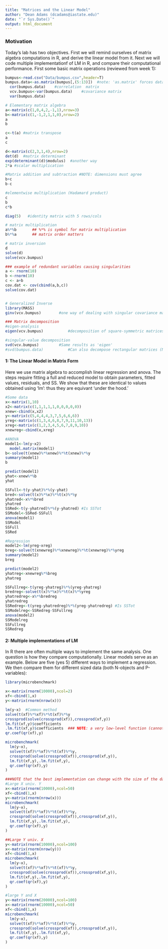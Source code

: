 ---
title: "Matrices and the Linear Model"
author: "Dean Adams (dcadams@iastate.edu)"
date: "`r Sys.Date()`"
output: html_document
---

### **Motivation**
Today's lab has two objectives. First we will remind ourselves of matrix algebra computations in R, and derive the linear model from it. Next we will code multiple implementationf of LM in R, and compare their computational performance. First some basic matrix operations (reviewed from week 1):

```{r eval=TRUE, error=TRUE}
bumpus<-read.csv("Data/bumpus.csv",header=T)
bumpus.data<-as.matrix(bumpus[,(5:13)])  #note: 'as.matrix' forces data type
  cor(bumpus.data)    #correlation  matrix
  vcv.bumpus<-var(bumpus.data)    #covariance matrix
  var(bumpus.data)

# Elementary matrix algebra
a<-matrix(c(1,0,4,2,-1,1),nrow=3)
b<-matrix(c(1,-1,2,1,1,0),nrow=2)
a
b

c<-t(a)	#matrix transpose
a
c

d<-matrix(c(2,3,1,4),nrow=2)
det(d)	#matrix determinant
exp(determinant(d)$modulus)  #another way
2*a	#scalar multiplication

#Matrix addition and subtraction #NOTE: dimensions must agree 
b+c
b-c

#elementwise multiplication (Hadamard product)
c
b
c*b

diag(5)   #identity matrix with 5 rows/cols

# matrix multiplication
a%*%b		## %*% is symbol for matrix multiplication
b%*%a		## matrix order matters

# matrix inversion
d
solve(d)
solve(vcv.bumpus)

### example of redundant variables causing singularities
a <- rnorm(10)
b <-rnorm(10)
c <- a+b
cov.dat <- cov(cbind(a,b,c))
solve(cov.dat)


# Generalized Inverse
library(MASS)
ginv(vcv.bumpus)		#one way of dealing with singular covariance matrices (when P>N, or when there are redundancies in the data)

### Matrix decomposition
#eigen-analysis
eigen(vcv.bumpus)			#decomposition of square-symmetric matrices

#singular-value decomposition
svd(vcv.bumpus)			#Same results as 'eigen'
#svd(bumpus.data)			#Can also decompose rectangular matrices (NOT run)

```

#### **1: The Linear Model in Matrix Form**
Here we use matrix algebra to accomplish linear regression and anova. The steps require fitting a full and reduced model to obtain parameters, fitted values, residuals, and SS. We show that these are identical to values obtained using 'lm': thus they are equivant 'under the hood.'

```{r eval=TRUE}
#Some data
x<-matrix(1,10)
x2<-matrix(c(1,1,1,1,1,0,0,0,0,0))
xnew<-cbind(x,x2)
y<-matrix(c(5,4,4,4,3,7,5,6,6,6))
yreg<-matrix(c(1,3,4,6,8,7,9,11,10,13))
xreg<-matrix(c(1,2,3,4,5,6,7,8,9,10))
xnewreg<-cbind(x,xreg)

#ANOVA
model1<-lm(y~x2)
  model.matrix(model1)
b<-solve(t(xnew)%*%xnew)%*%t(xnew)%*%y
summary(model1)
b

predict(model1)
yhat<-xnew%*%b
yhat

SSFull<-t(y-yhat)%*%(y-yhat)
bred<-solve(t(x)%*%x)%*%t(x)%*%y
yhatred<-x%*%bred
yhatred
SSRed<-t(y-yhatred)%*%(y-yhatred) #Is SSTot
SSModel<-SSRed-SSFull
anova(model1)
SSModel
SSFull
SSRed

#Regression
model2<-lm(yreg~xreg)
breg<-solve(t(xnewreg)%*%xnewreg)%*%t(xnewreg)%*%yreg
summary(model2)
breg

predict(model2)
yhatreg<-xnewreg%*%breg
yhatreg

SSFullreg<-t(yreg-yhatreg)%*%(yreg-yhatreg)
bredreg<-solve(t(x)%*%x)%*%t(x)%*%yreg
yhatredreg<-x%*%bredreg
yhatredreg
SSRedreg<-t(yreg-yhatredreg)%*%(yreg-yhatredreg) #Is SSTot
SSModelreg<-SSRedreg-SSFullreg
anova(model2)
SSModelreg
SSFullreg
SSRedreg
```

#### **2: Multiple implementations of LM**
In R there are often multiple ways to implement the same analysis. One question is how they compare computationally.  Linear models serve as an example. Below are five (yes 5) different ways to implement a regression. We then compare them for different sized data (both N-objects and P-variables):

```{r eval=TRUE}
library(microbenchmark)

x<-matrix(rnorm(10000),ncol=2)
xf<-cbind(1,x)
y<-matrix(rnorm(nrow(x)))

lm(y~x)  #Common method
solve(t(xf)%*%xf)%*%t(xf)%*%y
crossprod(solve(crossprod(xf)),crossprod(xf,y))
lm.fit(xf,y)$coefficients
.lm.fit(xf,y)$coefficients  ### NOTE: a very low-level function (cannot use in packages submitted to CRAN)
qr.coef(qr(xf),y)

microbenchmark(
  lm(y~x),
  solve(t(xf)%*%xf)%*%t(xf)%*%y,
  crossprod(solve(crossprod(xf)),crossprod(xf,y)),
  lm.fit(xf,y),.lm.fit(xf,y),
  qr.coef(qr(xf),y)
)

###NOTE that the best implementation can change with the size of the data matrix
#Large X univ. Y
x<-matrix(rnorm(10000),ncol=50)
xf<-cbind(1,x)
y<-matrix(rnorm(nrow(x)))
microbenchmark(
  lm(y~x),
  solve(t(xf)%*%xf)%*%t(xf)%*%y,
  crossprod(solve(crossprod(xf)),crossprod(xf,y)),
  lm.fit(xf,y),.lm.fit(xf,y),
  qr.coef(qr(xf),y)
)

##Large Y univ. X
y<-matrix(rnorm(10000),ncol=100)
x<-matrix(rnorm(nrow(y)))
xf<-cbind(1,x)
microbenchmark(
  lm(y~x),
  solve(t(xf)%*%xf)%*%t(xf)%*%y,
  crossprod(solve(crossprod(xf)),crossprod(xf,y)),
  lm.fit(xf,y),.lm.fit(xf,y),
  qr.coef(qr(xf),y)
)

#large Y and X
y<-matrix(rnorm(20000),ncol=100)
x<-matrix(rnorm(10000),ncol=50)
xf<-cbind(1,x)
microbenchmark(
  lm(y~x),
  solve(t(xf)%*%xf)%*%t(xf)%*%y,
  crossprod(solve(crossprod(xf)),crossprod(xf,y)),
  lm.fit(xf,y),.lm.fit(xf,y),
  qr.coef(qr(xf),y)
)

```

